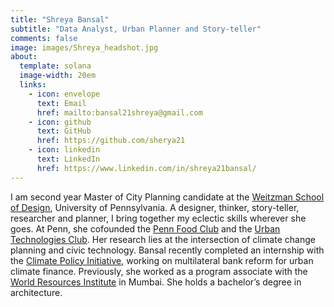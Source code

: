 ```yaml
---
title: "Shreya Bansal"
subtitle: "Data Analyst, Urban Planner and Story-teller"
comments: false
image: images/Shreya_headshot.jpg
about:
  template: solana
  image-width: 20em
  links:
    - icon: envelope
      text: Email
      href: mailto:bansal21shreya@gmail.com
    - icon: github
      text: GitHub
      href: https://github.com/sherya21
    - icon: linkedin
      text: LinkedIn
      href: https://www.linkedin.com/in/shreya21bansal/
---
```



I am second year Master of City Planning candidate at the [Weitzman School of Design](https://www.design.upenn.edu/graduate-admissions/people/shreya-bansal), University of Pennsylvania. A designer, thinker, story-teller, researcher and planner, I bring together my eclectic skills wherever she goes. At Penn, she cofounded the [Penn Food Club](https://www.instagram.com/pennfoodclub/) and the [Urban Technologies Club](https://www.instagram.com/urbantechclub_penn/). Her research lies at the intersection of climate change planning and civic technology. Bansal recently completed an internship with the [Climate Policy Initiative](https://www.climatepolicyinitiative.org/), working on multilateral bank reform for urban climate finance. Previously, she worked as a program associate with the [World Resources Institute](https://wri-india.org/) in Mumbai. She holds a bachelor's degree in architecture.




